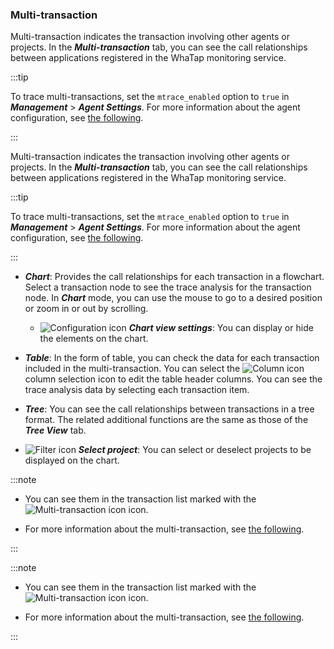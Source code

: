 ### Multi-transaction

<Xclude product='kubernetes'>

Multi-transaction indicates the transaction involving other agents or projects. In the **_Multi-transaction_** tab, you can see the call relationships between applications registered in the WhaTap monitoring service.

:::tip

To trace multi-transactions, set the `mtrace_enabled` option to `true` in **_Management_** > **_Agent Settings_**. For more information about the agent configuration, see [the following](set-agent#set-agent-service).

:::

</Xclude>

<InDoc product='kubernetes'>

Multi-transaction indicates the transaction involving other agents or projects. In the **_Multi-transaction_** tab, you can see the call relationships between applications registered in the WhaTap monitoring service.

:::tip

To trace multi-transactions, set the `mtrace_enabled` option to `true` in **_Management_** > **_Agent Settings_**. For more information about the agent configuration, see [the following](../java/set-agent#set-agent-service).

:::

</InDoc>

<ImgLang img="analysis-tx-multi.png" desc="Multi transaction" />

-   **_Chart_**: Provides the call relationships for each transaction in a flowchart. Select a transaction node to see the trace analysis for the transaction node. In **_Chart_** mode, you can use the mouse to go to a desired position or zoom in or out by scrolling.

    -   ![Configuration icon](/img/ico-setting.svg) **_Chart view settings_**: You can display or hide the elements on the chart.

-   **_Table_**: In the form of table, you can check the data for each transaction included in the multi-transaction. You can select the ![Column icon](/img/ico-column.svg) column selection icon to edit the table header columns. You can see the trace analysis data by selecting each transaction item.

-   **_Tree_**: You can see the call relationships between transactions in a tree format. The related additional functions are the same as those of the **_Tree View_** tab.

-   ![Filter icon](/img/ico-filter.svg) **_Select project_**: You can select or deselect projects to be displayed on the chart.

<Xclude product='kubernetes'>

:::note

-   You can see them in the transaction list marked with the ![Multi-transaction icon](/img/ic-s-mult-transation.svg) icon.

-   For more information about the multi-transaction, see [the following](trs-multi-trace).

:::

</Xclude>

<InDoc product='kubernetes'>

:::note

-   You can see them in the transaction list marked with the ![Multi-transaction icon](/img/ic-s-mult-transation.svg) icon.

-   For more information about the multi-transaction, see [the following](../java/trs-multi-trace).

:::

</InDoc>
